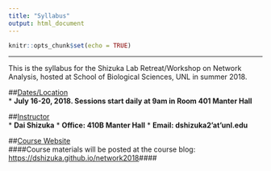 ```yaml
---
title: "Syllabus"
output: html_document
---
```


```r
knitr::opts_chunk$set(echo = TRUE)
```
---------

This is the syllabus for the Shizuka Lab Retreat/Workshop on Network Analysis, hosted at School of Biological Sciences, UNL in summer 2018.

##<u>Dates/Location</u>  
* **July 16-20, 2018. Sessions start daily at 9am in Room 401 Manter Hall**  
  
##<u>Instructor</u>  
* **Dai Shizuka**
* **Office: 410B Manter Hall**
* **Email: dshizuka2'at'unl.edu** 

##<u>Course Website</u>  
####Course materials will be posted at the course blog: [https://dshizuka.github.io/network2018](https://dshizuka.github.io/network2018)####  